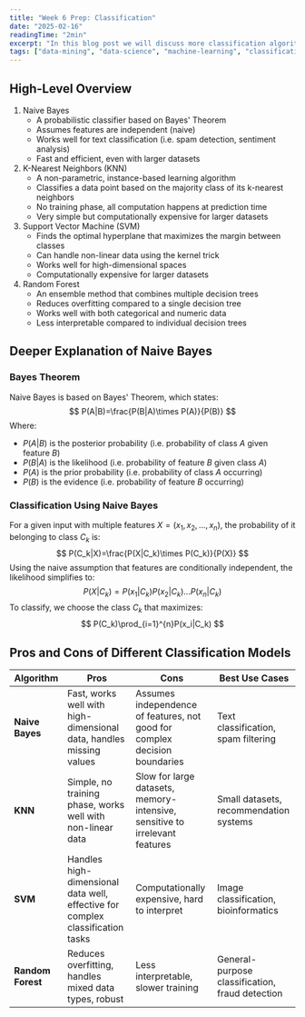 ```yaml
---
title: "Week 6 Prep: Classification"
date: "2025-02-16"
readingTime: "2min"
excerpt: "In this blog post we will discuss more classification algorithms."
tags: ["data-mining", "data-science", "machine-learning", "classification", "algorithms"]
---
```

## High-Level Overview
1. Naive Bayes
	- A probabilistic classifier based on Bayes' Theorem
	- Assumes features are independent (naive)
	- Works well for text classification (i.e. spam detection, sentiment analysis)
	- Fast and efficient, even with larger datasets
2. K-Nearest Neighbors (KNN)
	- A non-parametric, instance-based learning algorithm
	- Classifies a data point based on the majority class of its k-nearest neighbors
	- No training phase, all computation happens at prediction time
	- Very simple but computationally expensive for larger datasets
3. Support Vector Machine (SVM)
	- Finds the optimal hyperplane that maximizes the margin between classes
	- Can handle non-linear data using the kernel trick
	- Works well for high-dimensional spaces
	- Computationally expensive for larger datasets
4. Random Forest
	- An ensemble method that combines multiple decision trees
	- Reduces overfitting compared to a single decision tree
	- Works well with both categorical and numeric data
	- Less interpretable compared to individual decision trees
## Deeper Explanation of Naive Bayes
### Bayes Theorem
Naive Bayes is based on Bayes' Theorem, which states:
$$
P(A|B)=\frac{P(B|A)\times P(A)}{P(B)}
$$
Where:
- $P(A|B)$ is the posterior probability (i.e. probability of class $A$ given feature $B$)
- $P(B|A)$ is the likelihood (i.e. probability of feature $B$ given class $A$)
- $P(A)$ is the prior probability (i.e. probability of class $A$ occurring)
- $P(B)$ is the evidence (i.e. probability of feature $B$ occurring)
### Classification Using Naive Bayes
For a given input with multiple features $X=(x_1,x_2,...,x_n)$, the probability of it belonging to class $C_k$ is:
$$
P(C_k|X)=\frac{P(X|C_k)\times P(C_k)}{P(X)}
$$
Using the naive assumption that features are conditionally independent, the likelihood simplifies to:
$$
P(X|C_k)=P(x_1|C_k)P(x_2|C_k)...P(x_n|C_k)
$$
To classify, we choose the class $C_k$ that maximizes:
$$
P(C_k)\prod_{i=1}^{n}P(x_i|C_k)
$$
## Pros and Cons of Different Classification Models
| Algorithm | Pros | Cons | Best Use Cases |
|-----------|------|------|---------------|
| **Naive Bayes** | Fast, works well with high-dimensional data, handles missing values | Assumes independence of features, not good for complex decision boundaries | Text classification, spam filtering |
| **KNN** | Simple, no training phase, works well with non-linear data | Slow for large datasets, memory-intensive, sensitive to irrelevant features | Small datasets, recommendation systems |
| **SVM** | Handles high-dimensional data well, effective for complex classification tasks | Computationally expensive, hard to interpret | Image classification, bioinformatics |
| **Random Forest** | Reduces overfitting, handles mixed data types, robust | Less interpretable, slower training | General-purpose classification, fraud detection |